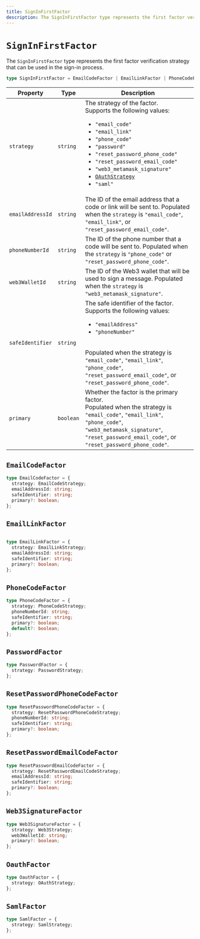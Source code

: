 ```yaml
---
title: SignInFirstFactor
description: The SignInFirstFactor type represents the first factor verification strategy that can be used in the sign-in process.
---
```


# `SignInFirstFactor`

The `SignInFirstFactor` type represents the first factor verification strategy that can be used in the sign-in process.

```ts
type SignInFirstFactor = EmailCodeFactor | EmailLinkFactor | PhoneCodeFactor | PasswordFactor | ResetPasswordPhoneCodeFactor | ResetPasswordEmailCodeFactor | Web3SignatureFactor | OauthFactor | SamlFactor;
```

| Property | Type | Description |
| --- | --- | --- |
| `strategy` | `string` | The strategy of the factor.<br />Supports the following values:<ul><li>`"email_code"`</li><li>`"email_link"`</li><li>`"phone_code"`</li><li>`"password"`</li><li>`"reset_password_phone_code"`</li><li>`"reset_password_email_code"`</li><li>`"web3_metamask_signature"`</li><li>[`OAuthStrategy`](/docs/references/javascript/types/oauth)</li><li>`"saml"`</li></ul> |
| `emailAddressId` | `string` | The ID of the email address that a code or link will be sent to. Populated when the `strategy` is `"email_code"`, `"email_link"`, or `"reset_password_email_code"`. |
| `phoneNumberId` | `string` | The ID of the phone number that a code will be sent to. Populated when the `strategy` is `"phone_code"` or `"reset_password_phone_code"`. |
| `web3WalletId` | `string` | The ID of the Web3 wallet that will be used to sign a message. Populated when the `strategy` is `"web3_metamask_signature"`. |
| `safeIdentifier` | `string` | The safe identifier of the factor.<br />Supports the following values:<ul><li>`"emailAddress"`</li><li>`"phoneNumber"`</li></ul><br />Populated when the strategy is `"email_code"`, `"email_link"`, `"phone_code"`, `"reset_password_email_code"`, or `"reset_password_phone_code"`. |
| `primary` | `boolean` | Whether the factor is the primary factor. <br />Populated when the strategy is `"email_code"`, `"email_link"`, `"phone_code"`, `"web3_metamask_signature"`, `"reset_password_email_code"`, or `"reset_password_phone_code"`. |

## `EmailCodeFactor`

```ts
type EmailCodeFactor = {
  strategy: EmailCodeStrategy;
  emailAddressId: string;
  safeIdentifier: string;
  primary?: boolean;
};
```

## `EmailLinkFactor`

```ts

type EmailLinkFactor = {
  strategy: EmailLinkStrategy;
  emailAddressId: string;
  safeIdentifier: string;
  primary?: boolean;
};
```

## `PhoneCodeFactor`

```ts
type PhoneCodeFactor = {
  strategy: PhoneCodeStrategy;
  phoneNumberId: string;
  safeIdentifier: string;
  primary?: boolean;
  default?: boolean;
};
```

## `PasswordFactor`

```ts
type PasswordFactor = {
  strategy: PasswordStrategy;
};
```


## `ResetPasswordPhoneCodeFactor`

```ts
type ResetPasswordPhoneCodeFactor = {
  strategy: ResetPasswordPhoneCodeStrategy;
  phoneNumberId: string;
  safeIdentifier: string;
  primary?: boolean;
};
```

## `ResetPasswordEmailCodeFactor`

```ts
type ResetPasswordEmailCodeFactor = {
  strategy: ResetPasswordEmailCodeStrategy;
  emailAddressId: string;
  safeIdentifier: string;
  primary?: boolean;
};
```

## `Web3SignatureFactor`

```ts
type Web3SignatureFactor = {
  strategy: Web3Strategy;
  web3WalletId: string;
  primary?: boolean;
};
```

## `OauthFactor`

```ts
type OauthFactor = {
  strategy: OAuthStrategy;
};
```

## `SamlFactor`

```ts
type SamlFactor = {
  strategy: SamlStrategy;
};
```

